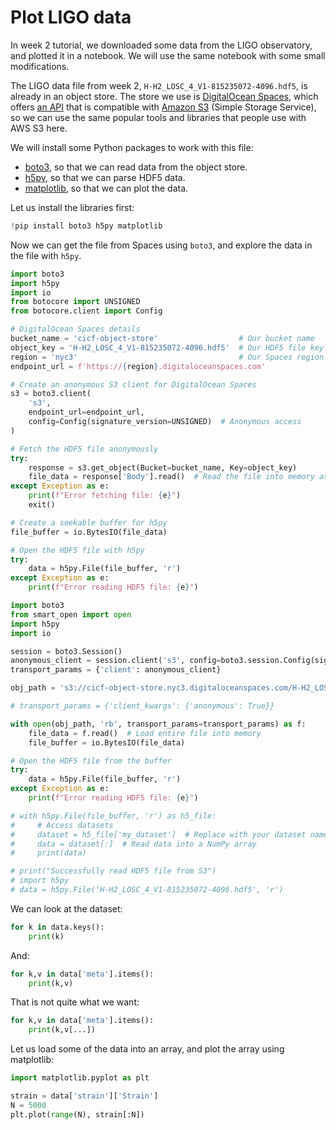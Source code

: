 # Plot LIGO data

In week 2 tutorial, we downloaded some data from the LIGO observatory,
and plotted it in a notebook.  We will use the same notebook with some
small modifications.

The LIGO data file from week 2, `H-H2_LOSC_4_V1-815235072-4096.hdf5`,
is already in an object store.  The store we use is [DigitalOcean
Spaces][do-spaces], which offers [an API][aws-s3-api] that is
compatible with [Amazon S3][aws-s3] (Simple Storage Service), so we
can use the same popular tools and libraries that people use with AWS
S3 here.

[do-spaces]: https://www.digitalocean.com/products/spaces
[aws-s3]: https://aws.amazon.com/s3/
[aws-s3-api]: https://docs.aws.amazon.com/AmazonS3/latest/API/Welcome.html

We will install some Python packages to work with this file:

- [boto3], so that we can read data from the object store.
- [h5py], so that we can parse HDF5 data.
- [matplotlib], so that we can plot the data.

[boto3]: https://pypi.org/project/boto3/
[h5py]: https://pypi.org/project/h5py/
[matplotlib]: https://pypi.org/project/matplotlib/

Let us install the libraries first:

```python
!pip install boto3 h5py matplotlib
```

Now we can get the file from Spaces using `boto3`, and explore the
data in the file with `h5py`.

```python
import boto3
import h5py
import io
from botocore import UNSIGNED
from botocore.client import Config

# DigitalOcean Spaces details
bucket_name = 'cicf-object-store'                  # Our bucket name
object_key = 'H-H2_LOSC_4_V1-815235072-4096.hdf5'  # Our HDF5 file key
region = 'nyc3'                                    # Our Spaces region
endpoint_url = f'https://{region}.digitaloceanspaces.com'

# Create an anonymous S3 client for DigitalOcean Spaces
s3 = boto3.client(
    's3',
    endpoint_url=endpoint_url,
    config=Config(signature_version=UNSIGNED)  # Anonymous access
)

# Fetch the HDF5 file anonymously
try:
    response = s3.get_object(Bucket=bucket_name, Key=object_key)
    file_data = response['Body'].read()  # Read the file into memory as bytes
except Exception as e:
    print(f"Error fetching file: {e}")
    exit()

# Create a seekable buffer for h5py
file_buffer = io.BytesIO(file_data)

# Open the HDF5 file with h5py
try:
    data = h5py.File(file_buffer, 'r')
except Exception as e:
    print(f"Error reading HDF5 file: {e}")
```

```python
import boto3
from smart_open import open
import h5py
import io

session = boto3.Session()
anonymous_client = session.client('s3', config=boto3.session.Config(signature_version=boto3.session.UNSIGNED))
transport_params = {'client': anonymous_client}

obj_path = 's3://cicf-object-store.nyc3.digitaloceanspaces.com/H-H2_LOSC_4_V1-815235072-4096.hdf5'

# transport_params = {'client_kwargs': {'anonymous': True}}

with open(obj_path, 'rb', transport_params=transport_params) as f:
    file_data = f.read()  # Load entire file into memory
    file_buffer = io.BytesIO(file_data)

# Open the HDF5 file from the buffer
try:
    data = h5py.File(file_buffer, 'r')
except Exception as e:
    print(f"Error reading HDF5 file: {e}")

# with h5py.File(file_buffer, 'r') as h5_file:
#     # Access datasets
#     dataset = h5_file['my_dataset']  # Replace with your dataset name
#     data = dataset[:]  # Read data into a NumPy array
#     print(data)

# print("Successfully read HDF5 file from S3")    
# import h5py
# data = h5py.File('H-H2_LOSC_4_V1-815235072-4096.hdf5', 'r')
```

We can look at the dataset:

```python
for k in data.keys():
    print(k)
```

And:

```python
for k,v in data['meta'].items():
    print(k,v)
```

That is not quite what we want:

```python
for k,v in data['meta'].items():
    print(k,v[...])
```

Let us load some of the data into an array, and plot the array using
matplotlib:

```python
import matplotlib.pyplot as plt

strain = data['strain']['Strain']
N = 5000
plt.plot(range(N), strain[:N])
```

